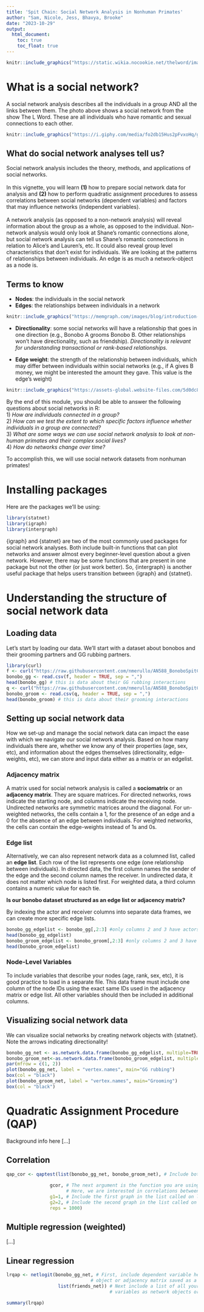 ```yaml
---
title: 'Spit Chain: Social Network Analysis in Nonhuman Primates'
author: "Sam, Nicole, Jess, Bhavya, Brooke"
date: "2023-10-29"
output: 
  html_document:
    toc: true
    toc_float: true
---
```


```r
knitr::include_graphics("https://static.wikia.nocookie.net/thelword/images/8/80/LW_S01E09_The_Chart_01.png/revision/latest/scale-to-width-down/1000?cb=2021083014050")
```

# What is a social network?

A social network analysis describes all the individuals in a group AND all the links between them. The photo above shows a social network from the show The L Word. These are all individuals who have romantic and sexual connections to each other.

```r
knitr::include_graphics("https://i.giphy.com/media/fo2db15Hus2pFvxoHq/giphy.webp")
```

## What do social network analyses tell us?

Social network analysis includes the theory, methods, and applications of social networks. <br><br>
In this vignette, you will learn **(1)** how to prepare social network data for analysis and **(2)** how to perform quadratic assignment procedures to assess correlations between social networks (dependent variables) and factors that may influence networks (independent variables). <br><br>
A network analysis (as opposed to a non-network analysis) will reveal information about the group as a whole, as opposed to the individual. Non-network analysis would only look at Shane’s romantic connections alone, but social network analysis can tell us Shane’s romantic connections in relation to Alice’s and Lauren’s, etc. It could also reveal group level characteristics that don’t exist for individuals. We are looking at the patterns of relationships between individuals. An edge is as much a network-object as a node is. 

## Terms to know
- **Nodes**: the individuals in the social network
- **Edges**: the relationships between individuals in a network
```r
knitr::include_graphics("https://memgraph.com/images/blog/introduction-to-node-embedding/memgraph-tutorial-graph-sketch.png")
```

- **Directionality**: some social networks will have a relationship that goes in one direction (e.g., Bonobo A grooms Bonobo B. Other relationships won’t have directionality, such as friendship). *Directionality is relevant for understanding transactional or rank-based relationships.*

- **Edge weight**: the strength of the relationship between individuals, which may differ between individuals within social networks (e.g., if A gives B money, we might be interested the amount they gave. This value is the edge’s weight)
```r
knitr::include_graphics("https://assets-global.website-files.com/5d0dc87aac109e1ffdbe379c/60e19743a601cb5dff42ce85_jd.png")
```

By the end of this module, you should be able to answer the following questions about social networks in R: <br>
1) *How are individuals connected in a group?* <br>
2) *How can we test the extent to which specific factors influence whether individuals in a group are connected?* <br>
3) *What are some ways we can use social network analysis to look at non-human primates and their complex social lives?* <br>
4) *How do networks change over time?* 

To accomplish this, we will use social network datasets from nonhuman primates! 

# Installing packages
Here are the packages we'll be using:
```r
library(statnet)
library(igraph)
library(intergraph)
```

{igraph} and {statnet} are two of the most commonly used packages for social network analyses. Both include built-in functions that can plot networks and answer almost every beginner-level question about a given network. However, there may be some functions that are present in one package but not the other (or just work better). So, {intergraph} is another useful package that helps users transition between {igraph} and {statnet}. 

# Understanding the structure of social network data

## Loading data
Let's start by loading our data. We'll start with a dataset about bonobos and their grooming partners and GG rubbing partners. 
```r
library(curl)
f <- curl("https://raw.githubusercontent.com/nmerullo/AN588_BonoboSpitChain/main/AnzaEtAl_2021_ggr.csv")
bonobo_gg <- read.csv(f, header = TRUE, sep = ",")
head(bonobo_gg) # this is data about their GG rubbing interactions
q <- curl("https://raw.githubusercontent.com/nmerullo/AN588_BonoboSpitChain/main/AnzaEtAl_2021_grooming.csv")
bonobo_groom <- read.csv(q, header = TRUE, sep = ",")
head(bonobo_groom) # this is data about their grooming interactions
```

## Setting up social network data
How we set-up and manage the social network data can impact the ease with which we navigate our social network analysis. Based on how many individuals there are, whether we know any of their properties (age, sex, etc), and information about the edges themselves (directionality, edge-weights, etc), we can store and input data either as a matrix or an edgelist. 

### Adjacency matrix
A matrix used for social network analysis is called a **sociomatrix** or an **adjacency matrix**. They are square matrices. For directed networks, rows indicate the starting node, and columns indicate the receiving node. Undirected networks are symmetric matrices around the diagonal. For un-weighted networks, the cells contain a 1, for the presence of an edge and a 0 for the absence of an edge between individuals. For weighted networks, the cells can contain the edge-weights instead of 1s and 0s.

### Edge list
Alternatively, we can also represent network data as a columned list, called an **edge list**. Each row of the list represents one edge (one relationship between individuals). In directed data, the first column names the sender of the edge and the second column names the receiver. In undirected data, it does not matter which node is listed first. For weighted data, a third column contains a numeric value for each tie.

**Is our bonobo dataset structured as an edge list or adjacency matrix?**

By indexing the actor and receiver columns into separate data frames, we can create more specific edge lists.
```r
bonobo_gg_edgelist <- bonobo_gg[,2:3] #only columns 2 and 3 have actors and receivers
head(bonobo_gg_edgelist)
bonobo_groom_edgelist <- bonobo_groom[,2:3] #only columns 2 and 3 have actors and receivers
head(bonobo_groom_edgelist)
```
### Node-Level Variables
To include variables that describe your nodes (age, rank, sex, etc), it is good practice to load in a separate file. This data frame must include one column of the node IDs using the exact same IDs used in the adjacency matrix or edge list. All other variables should then be included in additional columns.

## Visualizing social network data
We can visualize social networks by creating network objects with {statnet}. Note the arrows indicating directionality! 
```r
bonobo_gg_net <- as.network.data.frame(bonobo_gg_edgelist, multiple=TRUE)
bonobo_groom_net<-as.network.data.frame(bonobo_groom_edgelist, multiple=TRUE)
par(mfrow = c(1, 2))
plot(bonobo_gg_net, label = "vertex.names", main="GG rubbing")
box(col = "black")
plot(bonobo_groom_net, label = "vertex.names", main="Grooming")
box(col = "black")
```

# Quadratic Assignment Procedure (QAP)
Background info here [...]

## Correlation
```r
qap_cor <- qaptest(list(bonobo_gg_net, bonobo_groom_net), # Include both network objects in a list. 
                                              
                gcor, # The next argument is the function you are using. 
                      # Here, we are interested in correlations between networks ("gcor")
                g1=1, # Include the first graph in the list called on line 75
                g2=2, # Include the second graph in the list called on line 75
                reps = 1000)
```


## Multiple regression (weighted)
[...]

## Linear regression

```r
lrqap <- netlogit(bonobo_gg_net, # First, include dependent variable here as a network 
                               # object or adjacency matrix saved as a matrix object
                   list(friends_net)) # Next include a list of all your independent
                                      # variables as network objects or matrix objects

summary(lrqap)
```

